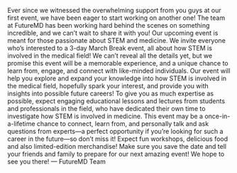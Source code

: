 Ever since we witnessed the overwhelming support from you guys at our first event, we have been eager to start working on another one! The team at FutureMD has been working hard behind the scenes on something incredible, and we can’t wait to share it with you!
Our upcoming event is meant for those passionate about STEM and medicine. We invite everyone who’s interested to a 3-day March Break event, all about how STEM is involved in the medical field!
We can’t reveal all the details yet, but we promise this event will be a memorable experience, and a unique chance to learn from, engage, and connect with like-minded individuals. Our event will help you explore and expand your knowledge into how STEM is involved in the medical field, hopefully spark your interest, and provide you with insights into possible future careers!
To give you as much expertise as possible, expect engaging educational lessons and lectures from students and professionals in the field, who have dedicated their own time to investigate how STEM is involved in medicine. This event may be a once-in-a-lifetime chance to connect, learn from, and personally talk and ask questions from experts—a perfect opportunity if you’re looking for such a career in the future—so don’t miss it!
Expect fun workshops, delicious food and also limited-edition merchandise! Make sure you save the date and tell your friends and family to prepare for our next amazing event! 
We hope to see you there!
— FutureMD Team
